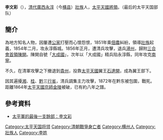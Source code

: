 '''李文彩'''（{{bd|?||1872年||catIdx=Li李}}），[[清代|清代]][[廣西|廣西]][[永淳|永淳]]（今[[横县|横县]]）[[壯族|壯族]]人，[[太平天國|太平天國]][[將領|將領]]。（最后的太平天国部队）

==簡介==
為地方知名人物，因屢遭[[公家|公家]]打壓而心懷怨恨，1851年乘[[佃農|佃農]]糾紛，領導[[壯族|壯族]]起義，1854年二月，攻永淳縣城。1856年正月，遭清兵攻擊，退兵[[潯州|潯州]]，歸附[[三合會|三合會]][[首領|首領]][[陳開|陳開]]。陳開自號「[[大成國|大成國]]」，次年以「大成國」精兵陷永淳縣，同年攻克[[南寧|南寧]]。

不久，在清軍攻擊之下撤退到[[貴州|貴州]]，投靠[[太平天國|太平天國]]翼王[[石達開|石達開]]，成為翼王部下。

因其遍擾[[湘|湘]]、[[桂|桂]]、[[黔|黔]]三[[行省|行省]]，清兵調集主力攻擊，1872年在黔东被包圍，戰死。距離1864年[[太平天國|太平天國]][[京師|京師]][[金陵|金陵]]被破，已有約八年之譜。
 
==參考資料==
*[http://ido.3mt.com.cn/Article/201012/show2077990c17p1.html 太平軍的最後一支餘部：李文彩] {{Wayback|url=http://ido.3mt.com.cn/Article/201012/show2077990c17p1.html |date=20170724105735 }}
[[Category:太平天国将领|Category:太平天国将领]]
[[Category:清朝戰爭身亡者|Category:清朝戰爭身亡者]]
[[Category:横州人|Category:横州人]]
[[Category:壯族人|Category:壯族人]]
[[Category:李姓|Category:李姓]]